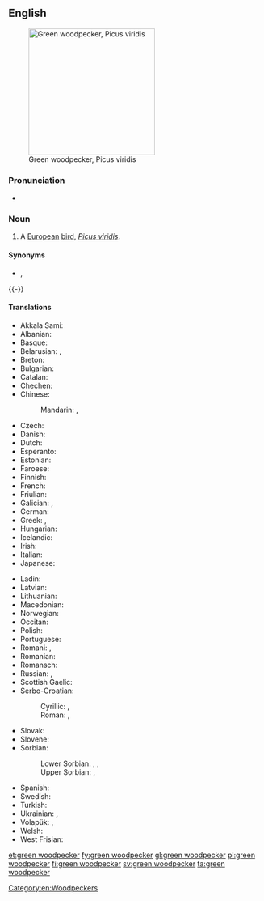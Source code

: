 ==English==
{{wikipedia}}
[[File:Picus_viridis_juv(ThKraft).jpg|thumb|250px|Green woodpecker, Picus viridis]]

===Pronunciation===
* {{a|US}} {{IPA|/ɡɹinˈwʊdpɛkə(ɹ)/|lang=en}}

===Noun===
{{en-noun|head=[[green]] [[woodpecker]]}}

# A [[European]] [[bird]], ''[[Picus viridis]]''.

====Synonyms====
* {{sense|Picus viridis}} {{l|en|popinjay}}, {{l|en|yaffle}}
{{-}}

====Translations====
{{trans-top|''Picus viridis''}}
* Akkala Sami: {{t|sia|ruonáčáihni}}
* Albanian: {{t|sq|qukapiku i gjelbër|?}}
* Basque: {{t|eu|okil berde}}
* Belarusian: {{t|be|зялёны дзя́цел|m}}, {{t|be|жаўна́|f}}
* Breton: {{t+|br|kazeg-koad|?}}
* Bulgarian: {{t|bg|зелен кълвач|m}}
* Catalan: {{t|ca|picot verd|?}}
* Chechen: {{t|ce|баьццара хенакIур}}
* Chinese:
*: Mandarin: {{t|cmn|綠啄木鳥|sc=Hani}}, {{t|cmn|绿啄木鸟|tr=lǜ zhuómùniǎo|sc=Hani}}
* Czech: {{t|cs|žluna zelená|f}}
* Danish: {{t+|da|grønspætte|?}}
* Dutch: {{t|nl|groene specht|m}}
* Esperanto: {{t|eo|verda pego}}
* Estonian: {{t|et|roherähn meltsas}}
* Faroese: {{t|fo|spónspæta|?}}
* Finnish: {{t+|fi|vihertikka}}
* French: {{t+|fr|pic vert|m}}
* Friulian: {{t|fur|pic vert|?}}
* Galician: {{t|gl|petos|?}}, {{t+|gl|peto verde|m}}
* German: {{t+|de|Grünspecht|m}}
* Greek: {{t|el|πρασινοτσικλιτάρα|?}}, {{t|el|πρασινοτσικλιτήρα|?}}
* Hungarian: {{t|hu|zöld küllő}}
* Icelandic: {{t+|is|grænspæta|?}}
* Irish: {{t|ga|cnagaire glas|m}}
* Italian: {{t+|it|picchio verde|m}}
* Japanese: {{t|ja|ヨーロッパアオゲラ|tr=yōroppa aogera|sc=Jpan}}
{{trans-mid}}
* Ladin: {{t|lld|becalen vert|?}}
* Latvian: {{t|lv|zaļā dzilna|?}}
* Lithuanian: {{t|lt|žalioji meleta|?}}
* Macedonian: {{t|mk|зелен клукаjдрвец|?}}
* Norwegian: {{t|no|grønnspett|?}}
* Occitan: {{t|oc|pic verd|?}}
* Polish: {{t+|pl|dzięcioł zielony|m}}
* Portuguese: {{t|pt|peto verde|?}}
* Romani: {{t-check|rom|zeleno-chuplitari|m|f}}, {{t-check|rom|zeleni-chuplitarka|?}}
* Romanian: {{t|ro|ghionoaia verde|?}}
* Romansch: {{t|rm|pitgalain verd|?}}
* Russian: {{t|ru|зелёный дя́тел|m}}, {{t+|ru|желна́|f}}
* Scottish Gaelic: {{t|gd|cnag ghlas|f}}
* Serbo-Croatian:
*: Cyrillic: {{t|sh|зелена жуња|f}}, {{t|sh|зелена жуна|f}}
*: Roman: {{t|sh|zelena žunja|f}}, {{t|sh|zelena žuna|f}}
* Slovak: {{t|sk|žlna zelená|f}}
* Slovene: {{t+|sl|zelena žolna|f}}
* Sorbian:
*: Lower Sorbian: {{t|dsb|žołma|f}}, {{t|dsb|zeleny źiśelc|m}}, {{t|dsb|zelena žołma|f}}
*: Upper Sorbian: {{t|hsb|žołma|f}}, {{t|hsb|zeleny dypornak|m}}
* Spanish: {{t|es|pito real|m}}
* Swedish: {{t+|sv|gröngöling|?}}
* Turkish: {{t+|tr|yeşil ağaçkakan}}
* Ukrainian: {{t|uk|зеле́ний дя́тел|?}}, {{t|uk|жовна́|f}}
* Volapük: {{qualifier|♂♀}} {{t|vo|grünapikit}}, {{qualifier|♂♀}} {{t|vo|pikit grünik}}
* Welsh: {{t|cy|cnocell werdd|f}}
* West Frisian: {{t|fy|griene spjocht|?}}
{{trans-bottom}}

[[Category:en:Woodpeckers]]

[[et:green woodpecker]]
[[fy:green woodpecker]]
[[gl:green woodpecker]]
[[pl:green woodpecker]]
[[fi:green woodpecker]]
[[sv:green woodpecker]]
[[ta:green woodpecker]]